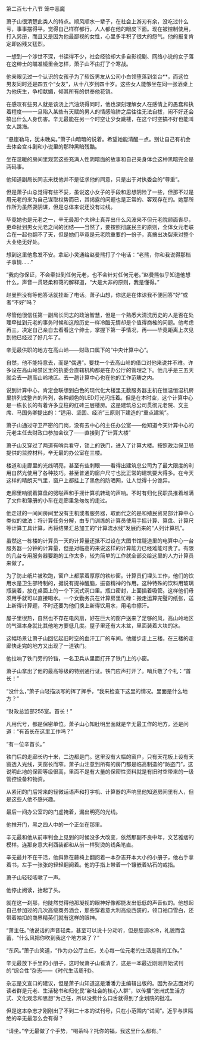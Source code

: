 

第二百七十八节 笼中恶魔

萧子山很清楚此类人的特点。顺风顺水一辈子，在社会上游刃有余，没吃过什么亏，事事摆得平。觉得自己样样都行，人人都在他的眼皮下面。现在被控制使用，打入另册，而且又是因为他最鄙视的女性，心里多半积了很大的怨气。他的报复肯定即凶残又猛烈。

一想到一个涉世不深，书读得不少，社会经验却大多自影视剧、网络小说的女子落在这绅士的瞄准镜里会怎样，萧子山不由打了个寒战。

他亲眼见过一个认识的女孩子为了软饭男友从公司小白领堕落到坐台**，而这位男友同时还是四五个“女友”，从十八岁到四十岁。这些女人能够坐在同一张酒桌上为他庆生，争相献媚，倾其所有的供奉他花销。

在感叹有些男人就是该浇上汽油烧得同时，他也深刻理解女人在感情上的愚蠢和执着程度――一旦陷入某些有天赋的男人的情感陷阱之后往往无法自拔，闹不好还会搞出什么人身伤害。辛无最能在另一个时空让少女跳楼，在这个时空搞不好也能叫女人跳海。

“悬崖勒马，犹未晚矣。”萧子山暗暗的说着。希望她能清醒一点。别让自己有机会去体会宫斗剧和小说里的那种黑暗残酷。

坐在温暖的房间里观赏这些充满人性阴暗面的故事和自己亲身体会这种黑暗完全是两码事。

他知道副局长同志来找他并不是征求他的同意，只是出于对执委会的“尊重”。

但是萧子山总觉得有些不妥，虽说这小女子的手段和思想阴险了一些，但那不过是用元老的来为自己谋取权势而已，其揭露的问题也是正常的、客观存在的。她那所作所为虽然耍阴谋，但是总体来说还没有过线。

毕竟她也是元老之一，辛无最那个大绅士真弄出什么风波来不但元老院颜面丧尽，更牵扯到男女元老之间的团结――当然了，要按照彻底民主的原则，全体女元老联合在一起也翻不了天，但是她们毕竟是元老院重要的一份子，真搞出决裂来对整个大业绝无好处。

想到这里他愈发不安。拿起小灵通给赵曼熊打了个电话：“老熊，你和我说得那档子事情……”

“我向你保证，不会牵扯到任何元老，也不会针对任何元老。”赵曼熊似乎知道他想什么，声音一贯轻柔和蔼的解释道，“大是大非的原则，我是懂得。”

赵曼熊没有等他答话就挂断了电话。萧子山想，你这是在体谅我不便回答“好”或者“不好”吗？

尽管他很信任第一副局长同志的政治智慧，但是一个熟悉大清洗历史的人是否在处理牵扯到元老的事务时候和这段历史一样冷酷无情却是个值得商榷的问题。他考虑再三，决定自己亲自去看看这个绅士，掌握下第一手情况，再――毕竟距离上次见到他已经过了好几年了。

辛无最供职的地方在高山岭――财政口属下的“中央计算中心”。

自然，他不能特意去，而是“偶遇”。要找一个去高山岭的借口对他来说并不难。许多设在高山岭禁区里的执委会直辖机构都是在办公厅的管理之下。他几乎是三五天就会去一趟高山岭地区。去一趟计算中心也在他的工作范畴之内。

说到计算中心，肯定会联想到白色的现代化大楼里无数服务器主机在恒温恒湿机房里排列成整齐的阵列，各种颜色的LED灯光闪烁着。但是在本时空，这个计算中心是一栋长长的有着许多立柱的红砖三层楼房。这是建筑总公司贯彻元老院、文主席、马国务卿提出的：“适用、坚固、经济”三原则下建造的“重点建筑”。

萧子山通过守卫严密的门岗，没有去中心的主任办公室――他知道今天计算中心的元老主任去财政口参加会议了――直接到了“计算大楼”

萧子山又穿过了两道有哨兵看守，锁上的铁门，进入了计算大楼。按照政治保卫局提供的监控材料，辛无最的办公室在三楼。

楼道和走廊里的光线明亮，甚至有些刺眼――看得出建筑总公司为了最大限度的利用自然光使用了各种技巧。甚至普通的窗户尺寸也比正常的建筑要大得多。在今天这样的晴朗天气里，窗户上都挂上了黑色的防晒网，让人觉得十分诡异。

走廊里响彻着算盘的劈啪声和手摇计算机转动的声响。不时有归化民职员推着堆满了文件和簿册的小车在走廊里急匆匆的走过。

他走过的一间间房间里没有主机或者服务器，取而代之的是和殖民贸易部计算中心类似的做法：将计算任务分解，由专门训练的计算员使用手摇计算、算盘、计算尺等计算工具计算，再将结果汇总加工的“计算流水线”发展而来的“人列计算机”。

虽然这一栋楼的计算员一天的计算量还抵不过设在大图书馆隧道里的电算中心一台服务器一分钟的计算量，但是对临高的来说这样的计算能力已经难能可贵了。有限的几台专用服务器要跑的工作太多，较为简单的工作就全部交给这里的人力计算员来做了。

为了防止纸片被吹跑，窗户上都蒙着厚厚的铁纱窗。计算员们埋头工作，他们的饮用水是卫生部特制的，据说有提神醒脑，振奋精神的作用。这种特殊的饮料用玻璃瓶装着，放在桌面上的一个下沉式洞口里。瓶口密封，上面插着吸管。这样他们毋须用手就可以直接喝水。一个女勤务员在计算房里忙碌：搬走运算完璧的纸张，送上新得计算题，不时还要为他们换上新得饮用水，用毛巾擦汗。

屋子里很热，自然也不存在电风扇，好在巨大的窗户送来了足够的风，高山岭地区的气温本身就比其他地方要低几度。屋子里还有大木盆，里面装着大块的冰。

这幅场景让萧子山回忆起旧时空的血汗工厂的车间。他缓步走上三楼。在三楼的走廊快走完的地方又出现了一道铁门。

他拉响了铁门旁的铃铛，一名卫兵从里面打开了铁门上的小窗。

萧子山拿出了他的最高等级的特别通行证。铁门应声打开了。哨兵敬了个礼：“首长！”

“没什么，”萧子山轻描淡写的挥了挥手，“我来检查下这里的情况。里面是什么地方？”

“财政总监部255室。首长！”

凡用代号，都是保密单位。萧子山心知肚明里面就是辛无最工作的地方，还是问道：“有首长在这里工作吗？”

“有一位辛首长。”

铁门后的走廊长约十米，二边都是门。这里没有大幅的窗户，只有天花板上设有天窗透入光线，天窗长而窄。萧子山注意到所有的房门都是临高制造的“防盗门”，这说明此地的保密等级很高，里面不是有大量的保密性资料就是有旧时空带来的一级管控设备和物资。

从紧闭的门后常来的轻微话语声和打字机、计算器的声响里他知道房间里有人，但是这些人他不感兴趣。

最后一间办公室的的门虚掩着，漏出明亮的光线。

他推开门，黑之四人中的一个正坐在那里。

辛无最和他从前审判会上见到的时候没多大改变，依然那副不良中年，文艺雅痞的模样。连那身意大利西装都和从前一样熨烫的线条笔直。

辛无最并不在干活，他斜靠在藤椅上翻阅着一本杂志开本大小的小册子，他右手拿着书，左手一张张的轻轻翻阅着。他的手指上带着一个镶嵌着钻石的戒指。

萧子山轻轻咳嗽了一声。

他停止阅读，抬起了头。

就在这一刹那，他陡然觉得他那凝视的眼神好像都能发出低低的声音似的。他想起自己参加过的几次高级商务酒会，那些穿着意大利高级西装的，领口袖口雪白，还带着袖扣的商界精英们就有这样的眼神。

“萧主任。”他说话的声音轻柔，甚至可以说十分动听，但是腔调冰冷，礼貌而含蓄，“什么风把你吹到我这个地方来了？”

“东风。”萧子山笑道，“作为办公厅主任，关心每一位元老的生活是我的工作。”

辛无最放下手里的小册子，这时候萧子山看清了，这是一本最近刚刚开始试刊的“综合性”杂志――《时代生活周刊》。

杂志是文宣口的建议，但是萧子山知道这是潘潘力主编辑出版的。因为杂志面对的读者群是元老、生活秘书和归化民“新社会的核心人群”，以传播“澳洲式生活方式、文化观念和思想”为己任，所以没费什么口舌就得到了企划院的批准。

但是这本杂志才刚刚出了不到二十本的试刊号，只在小范围内“试阅”。近乎与世隔绝的辛无最怎么会有得？

“请坐。”辛无最做了个手势，“喝茶吗？托你的福，我这里什么都有。”

